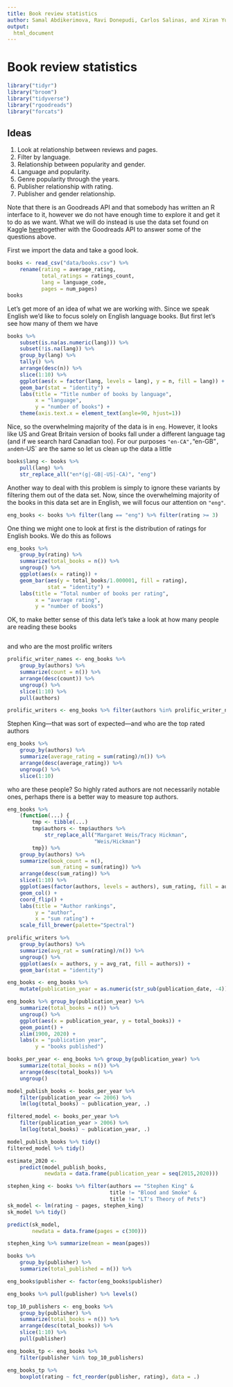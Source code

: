 ```yaml
---
title: Book review statistics
author: Samal Abdikerimova, Ravi Donepudi, Carlos Salinas, and Xiran Yu
output:
  html_document
---
```


# Book review statistics

```r
library("tidyr")
library("broom")
library("tidyverse")
library("rgoodreads")
library("forcats")
```

[rgoodreads]: https://github.com/Famguy/rgoodreads
[goodreads-kaggle]: https://www.kaggle.com/jealousleopard/goodreadsbooks/
## Ideas

1. Look at relationship between reviews and pages.
2. Filter by language.
3. Relationship between popularity and gender.
4. Language and popularity.
5. Genre popularity through the years.
6. Publisher relationship with rating.
7. Publisher and gender relationship.


Note that there is an Goodreads API and that somebody has written an R interface
to it, however we do not have enough time to explore it and get it to do as we
want. What we will do instead is use the data set found on Kaggle [here][goodreads-kaggle]together with the Goodreads API to answer some of the questions above.

First we import the data and take a good look.

```r
books <- read_csv("data/books.csv") %>%
    rename(rating = average_rating,
           total_ratings = ratings_count,
           lang = language_code,
           pages = num_pages)
books
```

Let's get more of an idea of what we are working with. Since we speak English we'd like to focus solely on English language books. But first let's see how many of them we have

```r
books %>%
    subset(is.na(as.numeric(lang))) %>%
    subset(!is.na(lang)) %>%
    group_by(lang) %>%
    tally() %>%
    arrange(desc(n)) %>%
    slice(1:10) %>%
    ggplot(aes(x = factor(lang, levels = lang), y = n, fill = lang)) +
    geom_bar(stat = "identity") +
    labs(title = "Title number of books by language",
         x = "language",
         y = "number of books") +
    theme(axis.text.x = element_text(angle=90, hjust=1))
```

Nice, so the overwhelming majority of the data is in `eng`. However, it looks like US and Great Britain version of books fall under a different language tag (and if we search hard Canadian too). For our purposes `"en-CA", `"en-GB"`, and `en-US` are the same so let us clean up the data a little 

```r
books$lang <- books %>%
    pull(lang) %>%
    str_replace_all("en*(g|-GB|-US|-CA)", "eng")
```

Another way to deal with this problem is simply to ignore these variants by filtering them out of the data set. Now, since the overwhelming majority of the books in this data set are in English, we will focus our attention on `"eng"`.

```r
eng_books <- books %>% filter(lang == "eng") %>% filter(rating >= 3)
```

One thing we might one to look at first is the distribution of ratings for English books. We do this as follows 

```r
eng_books %>%
    group_by(rating) %>%
    summarize(total_books = n()) %>%
    ungroup() %>%
    ggplot(aes(x = rating)) +
    geom_bar(aes(y = total_books/1.000001, fill = rating),
             stat = "identity") +
    labs(title = "Total number of books per rating",
         x = "average rating",
         y = "number of books")
```

OK, to make better sense of this data let's take a look at how many people are reading these books

```r

```

and who are the most prolific writers

```r
prolific_writer_names <- eng_books %>%
    group_by(authors) %>%
    summarize(count = n()) %>%
    arrange(desc(count)) %>%
    ungroup() %>%
    slice(1:10) %>%
    pull(authors)

prolific_writers <- eng_books %>% filter(authors %in% prolific_writer_names)
```

Stephen King—that was sort of expected—and who are the top rated authors

```r
eng_books %>%
    group_by(authors) %>%
    summarize(average_rating = sum(rating)/n()) %>%
    arrange(desc(average_rating)) %>%
    ungroup() %>%
    slice(1:10)
```

who are these people? So highly rated authors are not necessarily notable ones, perhaps there is a better way to measure top authors.

```r
eng_books %>%
    (function(...) {
        tmp <- tibble(...)
        tmp$authors <- tmp$authors %>%
            str_replace_all("Margaret Weis/Tracy Hickman",
                            "Weis/Hickman")
        tmp}) %>%
    group_by(authors) %>%
    summarize(book_count = n(),
              sum_rating = sum(rating)) %>%
    arrange(desc(sum_rating)) %>%
    slice(1:10) %>%
    ggplot(aes(factor(authors, levels = authors), sum_rating, fill = authors)) +
    geom_col() +
    coord_flip() +
    labs(title = "Author rankings",
         y = "author",
         x = "sum rating") +
    scale_fill_brewer(palette="Spectral")
```

```r
prolific_writers %>%
    group_by(authors) %>%
    summarize(avg_rat = sum(rating)/n()) %>%
    ungroup() %>%
    ggplot(aes(x = authors, y = avg_rat, fill = authors)) +
    geom_bar(stat = "identity")
```

```r
eng_books <- eng_books %>%
    mutate(publication_year = as.numeric(str_sub(publication_date, -4)))
```

```r
eng_books %>% group_by(publication_year) %>%
    summarize(total_books = n()) %>%
    ungroup() %>%
    ggplot(aes(x = publication_year, y = total_books)) +
    geom_point() +
    xlim(1900, 2020) +
    labs(x = "publication year",
         y = "books published")
```

```r
books_per_year <- eng_books %>% group_by(publication_year) %>%
    summarize(total_books = n()) %>%
    arrange(desc(total_books)) %>%
    ungroup()
```

```r
model_publish_books <- books_per_year %>%
    filter(publication_year <= 2006) %>%
    lm(log(total_books) ~ publication_year, .)

filtered_model <- books_per_year %>%
    filter(publication_year > 2006) %>%
    lm(log(total_books) ~ publication_year, .)

model_publish_books %>% tidy()
filtered_model %>% tidy()

estimate_2020 <-
    predict(model_publish_books,
            newdata = data.frame(publication_year = seq(2015,2020)))
```

```r
stephen_king <- books %>% filter(authors == "Stephen King" &
                                 title != "Blood and Smoke" &
                                 title != "LT's Theory of Pets")
sk_model <- lm(rating ~ pages, stephen_king)
sk_model %>% tidy()

predict(sk_model,
        newdata = data.frame(pages = c(300)))
```

```r
stephen_king %>% summarize(mean = mean(pages))
```

```r
books %>%
    group_by(publisher) %>%
    summarize(total_published = n()) %>%
```

```r
eng_books$publisher <- factor(eng_books$publisher)
```


```r
eng_books %>% pull(publisher) %>% levels()
```

```r
top_10_publishers <- eng_books %>%
    group_by(publisher) %>%
    summarize(total_books = n()) %>%
    arrange(desc(total_books)) %>%
    slice(1:10) %>%
    pull(publisher)
```

```r
eng_books_tp <- eng_books %>%
    filter(publisher %in% top_10_publishers)
```

```r
eng_books_tp %>%
    boxplot(rating ~ fct_reorder(publisher, rating), data = .)
```
